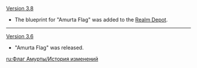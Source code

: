 {{Change History/Header}}
[[Version 3.8]]
* The blueprint for "Amurta Flag" was added to the [[Realm Depot]].
----
[[Version 3.6]]
* "Amurta Flag" was released.
<noinclude>
[[ru:Флаг Амурты/История изменений]]
</noinclude>